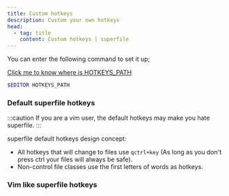 ```yaml
---
title: Custom hotkeys
description: Custom your own hotkeys
head:
  - tag: title
    content: Custom hotkeys | superfile
---
```



You can enter the following command to set it up;

[Click me to know where is HOTKEYS_PATH](/configure/config-file-path#hotkeys)

```bash
$EDITOR HOTKEYS_PATH
```

### Default superfile hotkeys

:::caution
If you are a vim user, the default hotkeys may make you hate superfile.
:::

superfile default hotkeys design concept:
- All hotkeys that will change to files use `qctrl+key` (As long as you don't press ctrl your files will always be safe).
- Non-control file classes use the first letters of words as hotkeys.

<CodeBlock file="src/superfile_config/hotkeys.toml" />

### Vim like superfile hotkeys

<CodeBlock file="src/superfile_config/vimHotkeys.toml" />